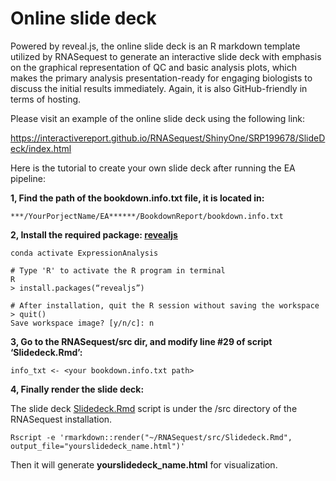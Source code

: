 # Online slide deck

Powered by reveal.js, the online slide deck is an R markdown template utilized by RNASequest to generate an interactive slide deck with emphasis on the graphical representation of QC and basic analysis plots, which makes the primary analysis presentation-ready for engaging biologists to discuss the initial results immediately. Again, it is also GitHub-friendly in terms of hosting.

Please visit an example of the online slide deck using the following link:

[https://interactivereport.github.io/RNASequest/ShinyOne/SRP199678/SlideDeck/index.html](https://interactivereport.github.io/RNASequest/ShinyOne/SRP199678/SlideDeck/index.html){target="_blank"}

Here is the tutorial to create your own slide deck after running the EA pipeline:

**1, Find the path of the bookdown.info.txt file, it is located in:**

```
***/YourPorjectName/EA******/BookdownReport/bookdown.info.txt
```

**2, Install the required package: [revealjs](https://cran.r-project.org/web/packages/revealjs/index.html){target="_blank"}**

```
conda activate ExpressionAnalysis

# Type 'R' to activate the R program in terminal
R
> install.packages(“revealjs”)

# After installation, quit the R session without saving the workspace
> quit()
Save workspace image? [y/n/c]: n
```

**3, Go to the RNASequest/src dir, and modify line #29 of script ‘Slidedeck.Rmd’:**

```
info_txt <- <your bookdown.info.txt path>
```

**4, Finally render the slide deck:**

The slide deck [Slidedeck.Rmd](https://github.com/interactivereport/RNASequest/blob/main/src/Slidedeck.Rmd){target="_blank"} script is under the /src directory of the RNASequest installation.

```
Rscript -e 'rmarkdown::render("~/RNASequest/src/Slidedeck.Rmd", output_file="yourslidedeck_name.html")'
```

Then it will generate **yourslidedeck_name.html** for visualization.